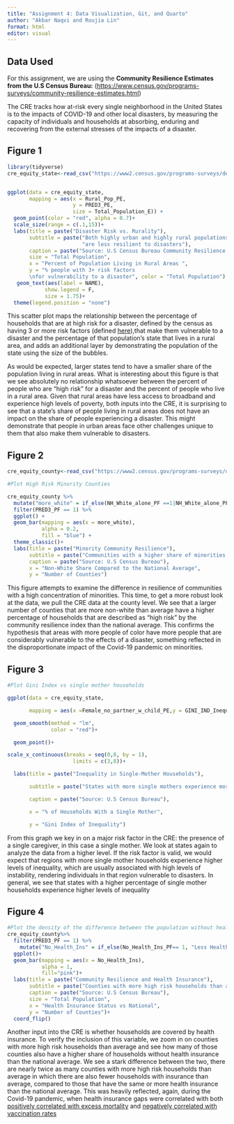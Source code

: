 ```yaml
---
title: "Assignment 4: Data Visualization, Git, and Quarto"
author: "Akbar Naqvi and Roujia Lin"
format: html
editor: visual
---
```


## Data Used

For this assignment, we are using the **Community Resilience Estimates from the U.S Census Bureau:** (<https://www.census.gov/programs-surveys/community-resilience-estimates.html>)

The CRE tracks how at-risk every single neighborhood in the United States is to the impacts of COVID-19 and other local disasters, by measuring the capacity of individuals and households at absorbing, enduring and recovering from the external stresses of the impacts of a disaster.

## Figure 1

```r

library(tidyverse)
cre_equity_state<-read_csv("https://www2.census.gov/programs-surveys/demo/datasets/community-resilience/2019/CRE_Equity_State_19.csv")


ggplot(data = cre_equity_state,
       mapping = aes(x = Rural_Pop_PE,
                     y = PRED3_PE,
                     size = Total_Population_E)) + 
  geom_point(color = "red", alpha = 0.7)+
  scale_size(range = c(.1,15))+
  labs(title = paste("Disaster Risk vs. Rurality"),
       subtitle = paste("Both highly urban and highly rural populations can be vulnerable to disasters",
                        "are less resilient to disasters"),
       caption = paste("Source: U.S Census Bureau Community Resilience Estimates"),
       size = "Total Population",
       x = "Percent of Population Living in Rural Areas ",
       y = "% people with 3+ risk factors
       \nfor vulnerability to a disaster", color = "Total Population") +
   geom_text(aes(label = NAME), 
            show.legend = F,
            size = 1.75)+
  theme(legend.position = "none")


```

This scatter plot maps the relationship between the percentage of households that are at high risk for a disaster, defined by the census as having 3 or more risk factors (defined [here](https://www.census.gov/programs-surveys/community-resilience-estimates/technical-documentation/methodology.html)),that make them vulnerable to a disaster and the percentage of that population's state that lives in a rural area, and adds an additional layer by demonstrating the population of the state using the size of the bubbles.

As would be expected, larger states tend to have a smaller share of the population living in rural areas. What is interesting about this figure is that we see absolutely no relationship whatsoever between the percent of people who are "high risk" for a disaster and the percent of people who live in a rural area. Given that rural areas have less access to broadband and experience high levels of poverty, both inputs into the CRE, it is surprising to see that a state's share of people living in rural areas does not have an impact on the share of people experiencing a disaster. This might demonstrate that people in urban areas face other challenges unique to them that also make them vulnerable to disasters.

## Figure 2

```r


cre_equity_county<-read_csv("https://www2.census.gov/programs-surveys/demo/datasets/community-resilience/2019/CRE_Equity_County_19.csv")

#Plot High Risk Minority Counties

cre_equity_county %>%
  mutate("more_white" = if_else(NH_White_alone_PF ==1|NH_White_alone_PF == 0 , "Less Non-White", "More Non_White")) %>%
  filter(PRED3_PF == 1) %>%
  ggplot() +
  geom_bar(mapping = aes(x = more_white), 
           alpha = 0.2,
           fill = "blue") +
  theme_classic()+
  labs(title = paste("Minority Community Resilience"),
       subtitle = paste("Communities with a higher share of minorities are less resilient than those with a lower share"),
       caption = paste("Source: U.S Census Bureau"),
       x = "Non-White Share Compared to the National Average",
       y = "Number of Counties")


```

This figure attempts to examine the difference in resilience of communities with a high concentration of minorities. This time, to get a more robust look at the data, we pull the CRE data at the county level. We see that a larger number of counties that are more non-white than average have a higher percentage of households that are described as "high risk" by the community resilience index than the national average. This confirms the hypothesis that areas with more people of color have more people that are considerably vulnerable to the effects of a disaster, something reflected in the disproportionate impact of the Covid-19 pandemic on minorities.

## Figure 3

```r



#Plot Gini Index vs single mother households

ggplot(data = cre_equity_state,

       mapping = aes(x =Female_no_partner_w_child_PE,y = GINI_IND_Inequality_E))+

  geom_smooth(method = "lm",
              color = "red")+

  geom_point()+

scale_x_continuous(breaks = seq(0,8, by = 1), 
                     limits = c(3,8))+

  labs(title = paste("Inequality in Single-Mother Households"),

       subtitle = paste("States with more single mothers experience more inequality"),

       caption = paste("Source: U.S Census Bureau"),

       x = "% of Households With a Single Mother",

       y = "Gini Index of Inequality")

```

From this graph we key in on a major risk factor in the CRE: the presence of a single caregiver, in this case a single mother. We look at states again to analyze the data from a higher level. If the risk factor is valid, we would expect that regions with more single mother households experience higher levels of inequality, which are usually associated with high levels of instability, rendering individuals in that region vulnerable to disasters. In general, we see that states with a higher percentage of single mother households experience higher levels of inequality

## Figure 4

```r

#Plot the density of the difference between the population without health insurance and national estimate 
cre_equity_county%>%
  filter(PRED3_PF == 1) %>%
    mutate("No_Health_Ins" = if_else(No_Health_Ins_PF== 1, "Less Health Insurance", "More Health Insurance")) %>%
  ggplot()+
  geom_bar(mapping = aes(x = No_Health_Ins), 
           alpha = 1,
           fill="pink")+ 
  labs(title = paste("Community Resilience and Health Insurance"),
       subtitle = paste("Counties with more high risk households than average have more people without health insurance than average"), 
       caption = paste("Source: U.S Census Bureau"), 
       size = "Total Population", 
       x = "Health Insurance Status vs National", 
       y = "Number of Counties")+
  coord_flip()

```

Another input into the CRE is whether households are covered by health insurance. To verify the inclusion of this variable, we zoom in on counties with more high risk households than average and see how many of those counties also have a higher share of households without health insurance than the national average. We see a stark difference between the two, there are nearly twice as many counties with more high risk households than average in which there are also fewer households with insurance than average, compared to those that have the same or more health insurance than the national average. This was heavily reflected, again, during the Covid-19 pandemic, when health insurance gaps were correlated with both [positively correlated with excess mortality](https://www.whitehouse.gov/cea/written-materials/2022/07/12/excess-mortality-during-the-pandemic-the-role-of-health-insurance/) and [negatively correlated with vaccination rates](https://www.kff.org/coronavirus-covid-19/poll-finding/kff-covid-19-vaccine-monitor-profile-of-the-unvaccinated/)
